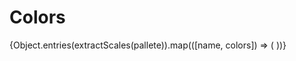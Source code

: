
# Colors

<ColorPalette>
  <ColorItem {...getBasicProps(extractBasics(pallete))}/>
  {Object.entries(extractScales(pallete)).map(([name, colors]) => (
    <ColorItem
      key={name}
      title={name.charAt(0).toUpperCase() + name.slice(1)}
      subtitle={`${Object.keys(colors).length} colors`}
      colors={colors}
    />
  ))}
</ColorPalette>

